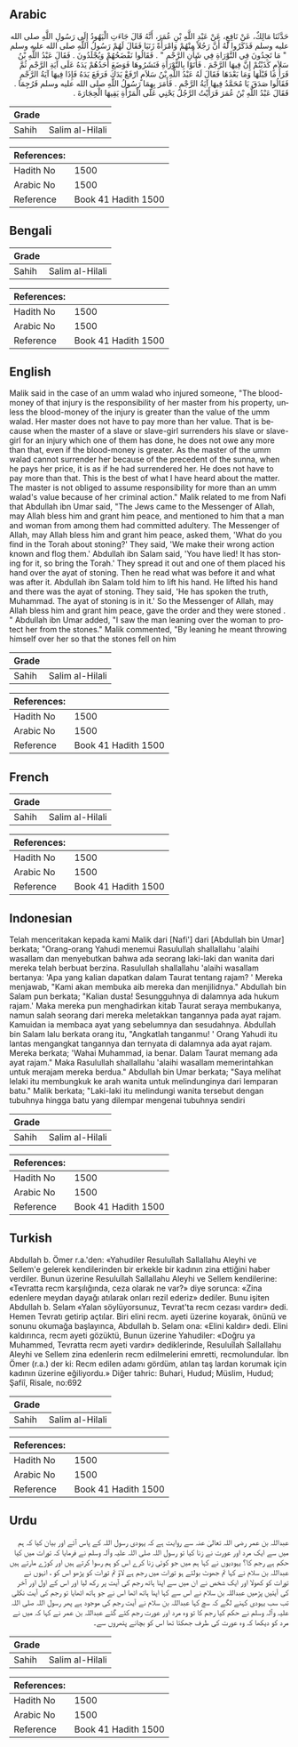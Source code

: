 ## Arabic


<div dir="rtl" lang="ar" style={{fontSize:'larger',backgroundColor:'#f8f9fa',padding:20}}>
حَدَّثَنَا مَالِكٌ، عَنْ نَافِعٍ، عَنْ عَبْدِ اللَّهِ بْنِ عُمَرَ، أَنَّهُ قَالَ جَاءَتِ الْيَهُودُ إِلَى رَسُولِ اللَّهِ صلى الله عليه وسلم فَذَكَرُوا لَهُ أَنَّ رَجُلاً مِنْهُمْ وَامْرَأَةً زَنَيَا فَقَالَ لَهُمْ رَسُولُ اللَّهِ صلى الله عليه وسلم ‏ "‏ مَا تَجِدُونَ فِي التَّوْرَاةِ فِي شَأْنِ الرَّجْمِ ‏"‏ ‏.‏ فَقَالُوا نَفْضَحُهُمْ وَيُجْلَدُونَ ‏.‏ فَقَالَ عَبْدُ اللَّهِ بْنُ سَلاَمٍ كَذَبْتُمْ إِنَّ فِيهَا الرَّجْمَ ‏.‏ فَأَتَوْا بِالتَّوْرَاةِ فَنَشَرُوهَا فَوَضَعَ أَحَدُهُمْ يَدَهُ عَلَى آيَةِ الرَّجْمِ ثُمَّ قَرَأَ مَا قَبْلَهَا وَمَا بَعْدَهَا فَقَالَ لَهُ عَبْدُ اللَّهِ بْنُ سَلاَمٍ ارْفَعْ يَدَكَ فَرَفَعَ يَدَهُ فَإِذَا فِيهَا آيَةُ الرَّجْمِ فَقَالُوا صَدَقَ يَا مُحَمَّدُ فِيهَا آيَةُ الرَّجْمِ ‏.‏ فَأَمَرَ بِهِمَا رَسُولُ اللَّهِ صلى الله عليه وسلم فَرُجِمَا ‏.‏ فَقَالَ عَبْدُ اللَّهِ بْنُ عُمَرَ فَرَأَيْتُ الرَّجُلَ يَحْنِي عَلَى الْمَرْأَةِ يَقِيهَا الْحِجَارَةَ ‏.‏
</div>
<div style={{backgroundColor:'#f8f9fa',padding:20, marginBottom: 10}}><table> <thead> <tr> <th>Grade</th> <th></th> </tr> </thead> <tbody> <tr><td>Sahih</td><td>Salim al-Hilali</td></tr></tbody></table><table> <thead> <tr> <th>References:</th> <th></th> </tr> </thead> <tbody><tr><td>Hadith No</td><td>1500</td></tr><tr><td>Arabic No</td><td>1500</td></tr><tr><td>Reference</td><td>Book 41 Hadith 1500</td></tr></tbody></table></div>

## Bengali


<div dir="ltr" lang="bn" style={{fontSize:'larger',backgroundColor:'#f8f9fa',padding:20}}>

</div>
<div style={{backgroundColor:'#f8f9fa',padding:20, marginBottom: 10}}><table> <thead> <tr> <th>Grade</th> <th></th> </tr> </thead> <tbody> <tr><td>Sahih</td><td>Salim al-Hilali</td></tr></tbody></table><table> <thead> <tr> <th>References:</th> <th></th> </tr> </thead> <tbody><tr><td>Hadith No</td><td>1500</td></tr><tr><td>Arabic No</td><td>1500</td></tr><tr><td>Reference</td><td>Book 41 Hadith 1500</td></tr></tbody></table></div>

## English


<div dir="ltr" lang="en" style={{fontSize:'larger',backgroundColor:'#f8f9fa',padding:20}}>
Malik said in the case of an umm walad who injured someone, "The blood-money of that injury is the responsibility of her master from his property, unless the blood-money of the injury is greater than the value of the umm walad. Her master does not have to pay more than her value. That is because when the master of a slave or slave-girl surrenders his slave or slave-girl for an injury which one of them has done, he does not owe any more than that, even if the blood-money is greater. As the master of the umm walad cannot surrender her because of the precedent of the sunna, when he pays her price, it is as if he had surrendered her. He does not have to pay more than that. This is the best of what I have heard about the matter. The master is not obliged to assume responsibility for more than an umm walad's value because of her criminal action." Malik related to me from Nafi that Abdullah ibn Umar said, "The Jews came to the Messenger of Allah, may Allah bless him and grant him peace, and mentioned to him that a man and woman from among them had committed adultery. The Messenger of Allah, may Allah bless him and grant him peace, asked them, 'What do you find in the Torah about stoning?' They said, 'We make their wrong action known and flog them.' Abdullah ibn Salam said, 'You have lied! It has stoning for it, so bring the Torah.' They spread it out and one of them placed his hand over the ayat of stoning. Then he read what was before it and what was after it. Abdullah ibn Salam told him to lift his hand. He lifted his hand and there was the ayat of stoning. They said, 'He has spoken the truth, Muhammad. The ayat of stoning is in it.' So the Messenger of Allah, may Allah bless him and grant him peace, gave the order and they were stoned . " Abdullah ibn Umar added, "I saw the man leaning over the woman to protect her from the stones." Malik commented, "By leaning he meant throwing himself over her so that the stones fell on him
</div>
<div style={{backgroundColor:'#f8f9fa',padding:20, marginBottom: 10}}><table> <thead> <tr> <th>Grade</th> <th></th> </tr> </thead> <tbody> <tr><td>Sahih</td><td>Salim al-Hilali</td></tr></tbody></table><table> <thead> <tr> <th>References:</th> <th></th> </tr> </thead> <tbody><tr><td>Hadith No</td><td>1500</td></tr><tr><td>Arabic No</td><td>1500</td></tr><tr><td>Reference</td><td>Book 41 Hadith 1500</td></tr></tbody></table></div>

## French


<div dir="ltr" lang="fr" style={{fontSize:'larger',backgroundColor:'#f8f9fa',padding:20}}>

</div>
<div style={{backgroundColor:'#f8f9fa',padding:20, marginBottom: 10}}><table> <thead> <tr> <th>Grade</th> <th></th> </tr> </thead> <tbody> <tr><td>Sahih</td><td>Salim al-Hilali</td></tr></tbody></table><table> <thead> <tr> <th>References:</th> <th></th> </tr> </thead> <tbody><tr><td>Hadith No</td><td>1500</td></tr><tr><td>Arabic No</td><td>1500</td></tr><tr><td>Reference</td><td>Book 41 Hadith 1500</td></tr></tbody></table></div>

## Indonesian


<div dir="ltr" lang="id" style={{fontSize:'larger',backgroundColor:'#f8f9fa',padding:20}}>
Telah menceritakan kepada kami Malik dari [Nafi'] dari [Abdullah bin Umar] berkata; "Orang-orang Yahudi menemui Rasulullah shallallahu 'alaihi wasallam dan menyebutkan bahwa ada seorang laki-laki dan wanita dari mereka telah berbuat berzina. Rasulullah shallallahu 'alaihi wasallam bertanya: 'Apa yang kalian dapatkan dalam Taurat tentang rajam? ' Mereka menjawab, "Kami akan membuka aib mereka dan menjilidnya." Abdullah bin Salam pun berkata; "Kalian dusta! Sesungguhnya di dalamnya ada hukum rajam.' Maka mereka pun menghadirkan kitab Taurat seraya membukanya, namun salah seorang dari mereka meletakkan tangannya pada ayat rajam. Kamuidan ia membaca ayat yang sebelumnya dan sesudahnya. Abdullah bin Salam lalu berkata orang itu, "Angkatlah tanganmu! ' Orang Yahudi itu lantas mengangkat tangannya dan ternyata di dalamnya ada ayat rajam. Mereka berkata; 'Wahai Muhammad, ia benar. Dalam Taurat memang ada ayat rajam." Maka Rasulullah shallallahu 'alaihi wasallam memerintahkan untuk merajam mereka berdua." Abdullah bin Umar berkata; "Saya melihat lelaki itu membungkuk ke arah wanita untuk melindunginya dari lemparan batu." Malik berkata; "Laki-laki itu melindungi wanita tersebut dengan tubuhnya hingga batu yang dilempar mengenai tubuhnya sendiri
</div>
<div style={{backgroundColor:'#f8f9fa',padding:20, marginBottom: 10}}><table> <thead> <tr> <th>Grade</th> <th></th> </tr> </thead> <tbody> <tr><td>Sahih</td><td>Salim al-Hilali</td></tr></tbody></table><table> <thead> <tr> <th>References:</th> <th></th> </tr> </thead> <tbody><tr><td>Hadith No</td><td>1500</td></tr><tr><td>Arabic No</td><td>1500</td></tr><tr><td>Reference</td><td>Book 41 Hadith 1500</td></tr></tbody></table></div>

## Turkish


<div dir="ltr" lang="tr" style={{fontSize:'larger',backgroundColor:'#f8f9fa',padding:20}}>
Abdullah b. Ömer r.a.'den: «Yahudiler Resuluîlah Sallallahu Aleyhi ve Sellem'e gelerek kendilerinden bir erkekle bir kadının zina ettiğini haber verdiler. Bunun üzerine Resuluîlah Sallallahu Aleyhi ve Sellem kendilerine: «Tevratta recm karşılığında, ceza olarak ne var?» diye so­runca: «Zina edenlere meydan dayağı atılarak onları rezil ederiz» dediler. Bunu işiten Abdullah b. Selam «Yalan söylüyorsunuz, Tevrat'ta recm cezası vardır» dedi. Hemen Tevratı getirip açtılar. Biri elini recm. ayeti üzerine koyarak, önünü ve sonunu okumağa başlayınca, Abdullah b. Selam ona: «Elini kaldır» dedi. Elini kaldı­rınca, recm ayeti gözüktü, Bunun üzerine Yahudiler: «Doğru ya Muhammed, Tevratta recm ayeti vardır» dediklerinde, Resuluî­lah Sallallahu Aleyhi ve Sellem zina edenlerin recm edilmelerini emretti, recmolundular. İbn Ömer (r.a.) der ki: Recm edilen adamı gördüm, atılan taş lardan korumak için kadının üzerine eğiliyordu.» Diğer tahric: Buhari, Hudud; Müslim, Hudud; Şafiî, Risale, no:692
</div>
<div style={{backgroundColor:'#f8f9fa',padding:20, marginBottom: 10}}><table> <thead> <tr> <th>Grade</th> <th></th> </tr> </thead> <tbody> <tr><td>Sahih</td><td>Salim al-Hilali</td></tr></tbody></table><table> <thead> <tr> <th>References:</th> <th></th> </tr> </thead> <tbody><tr><td>Hadith No</td><td>1500</td></tr><tr><td>Arabic No</td><td>1500</td></tr><tr><td>Reference</td><td>Book 41 Hadith 1500</td></tr></tbody></table></div>

## Urdu


<div dir="rtl" lang="ur" style={{fontSize:'larger',backgroundColor:'#f8f9fa',padding:20}}>
عبداللہ بن عمر رضی اللہ تعالیٰ عنہ سے روایت ہے کہ یہودی رسول اللہ کے پاس آئے اور بیان کیا کہ ہم میں سے ایک مرد اور عورت نے زنا کیا تو رسول اللہ صلی اللہ علیہ وآلہ وسلم نے فرمایا کہ تورات میں کیا حکم ہے رجم کا؟ یہودیوں نے کہا ہم میں جو کوئی زنا کرے اس کو ہم رسوا کرتے ہیں اور کوڑے مارتے ہیں عبداللہ بن سلام نے کہا تم جھوٹ بولتے ہو تورات میں رجم ہے لاؤ تم تورات کو پڑھو اس کو ، انہوں نے تورات کو کھولا اور ایک شخص نے ان میں سے اپنا ہاتھ رجم کی آیت پر رکھ لیا اور اس کے اول اور آخر کی آیتیں پڑھیں عبداللہ بن سلام نے اس سے کہا اپنا ہاتھ اٹھا اس نے جو ہاتھ اٹھایا تو رجم کی آیت نکلی تب سب یہودی کہنے لگے کہ سچ کہا عبداللہ بن سلام نے آیت رجم کی موجود ہے پھر رسول اللہ صلی اللہ علیہ وآلہ وسلم نے حکم کیا رجم کا تو وہ مرد اور عورت رجم کئے گئے عبداللہ بن عمر نے کہا کہ میں نے مرد کو دیکھا کہ وہ عورت کی طرف جھکتا تھا اس کو بچانے پتھروں سے۔
</div>
<div style={{backgroundColor:'#f8f9fa',padding:20, marginBottom: 10}}><table> <thead> <tr> <th>Grade</th> <th></th> </tr> </thead> <tbody> <tr><td>Sahih</td><td>Salim al-Hilali</td></tr></tbody></table><table> <thead> <tr> <th>References:</th> <th></th> </tr> </thead> <tbody><tr><td>Hadith No</td><td>1500</td></tr><tr><td>Arabic No</td><td>1500</td></tr><tr><td>Reference</td><td>Book 41 Hadith 1500</td></tr></tbody></table></div>